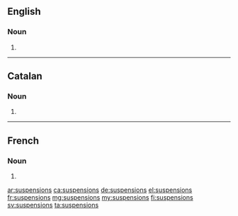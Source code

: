 ==English==

===Noun===
{{head|en|noun plural form}}

# {{plural of|suspension|lang=en}}

----

==Catalan==

===Noun===
{{head|ca|noun form}}

# {{plural of|suspensió|lang=ca}}

----

==French==

===Noun===
{{head|fr|noun plural form|g=f}}

# {{plural of|suspension|lang=fr}}

[[ar:suspensions]]
[[ca:suspensions]]
[[de:suspensions]]
[[el:suspensions]]
[[fr:suspensions]]
[[mg:suspensions]]
[[my:suspensions]]
[[fi:suspensions]]
[[sv:suspensions]]
[[ta:suspensions]]
